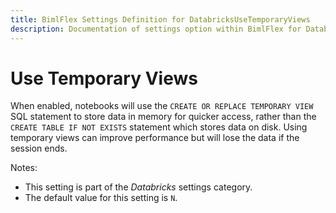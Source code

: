 ---
title: BimlFlex Settings Definition for DatabricksUseTemporaryViews
description: Documentation of settings option within BimlFlex for DatabricksUseTemporaryViews
---
<head>
  <meta name="varigenceProduct" content="BimlFlex"></meta>
  <meta name="varigenceArticleType" content="Reference"></meta>
</head>


# Use Temporary Views

When enabled, notebooks will use the `CREATE OR REPLACE TEMPORARY VIEW` SQL statement to store data in memory for quicker access, rather than the `CREATE TABLE IF NOT EXISTS` statement which stores data on disk. Using temporary views can improve performance but will lose the data if the session ends.

Notes:

* This setting is part of the *Databricks* settings category.
* The default value for this setting is `N`.
